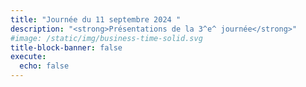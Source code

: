 ```yaml
---
title: "Journée du 11 septembre 2024 "
description: "<strong>Présentations de la 3^e^ journée</strong>"
#image: /static/img/business-time-solid.svg
title-block-banner: false
execute: 
  echo: false
---
```















